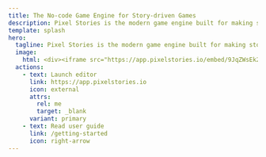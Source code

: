 ```yaml
---
title: The No-code Game Engine for Story-driven Games
description: Pixel Stories is the modern game engine built for making story-rich puzzle adventure games.
template: splash
hero:
  tagline: Pixel Stories is the modern game engine built for making story-rich puzzle adventure games.
  image:
    html: <div><iframe src="https://app.pixelstories.io/embed/9JqZWsEk20" style="border-radius:20px;" frameBorder="0" height="400px" width="500px" ></iframe></div>
  actions:
    - text: Launch editor
      link: https://app.pixelstories.io
      icon: external
      attrs:
        rel: me
        target: _blank
      variant: primary
    - text: Read user guide
      link: /getting-started
      icon: right-arrow
---
```



<CardGrid>
  <LinkCard
    title="Read user guide"
    description="Check out our guides!"
    href="/getting-started"
  ></LinkCard>
  <LinkCard
    title="Join our Discord"
    description="Get involved in our growing community on our Discord server!"
    icon="discord"
    href="https://discord.gg/XN9EaUh26g"
  ></LinkCard>
</CardGrid>
